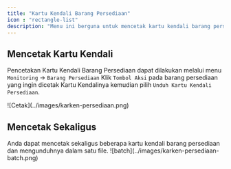 ```yaml
---
title: "Kartu Kendali Barang Persediaan"
icon : "rectangle-list"
description: "Menu ini berguna untuk mencetak kartu kendali barang persediaan"
---
```


## Mencetak Kartu Kendali

Pencetakan Kartu Kendali Barang Persediaan dapat dilakukan melalui menu `Monitoring` -> `Barang Persediaan` Klik `Tombol Aksi` pada barang persediaan yang ingin dicetak Kartu Kendalinya kemudian pilih `Unduh Kartu Kendali Persediaan`.
<Frame caption="Tampilan Cetak Kartu Kendali Persediaan">
    ![Cetak](../images/karken-persediaan.png)
</Frame>

## Mencetak Sekaligus
<Tip>
    Anda dapat mencetak sekaligus beberapa kartu kendali barang persediaan dan mengunduhnya dalam satu file.
<Frame caption="Cetak sekaligus kartu kendali barang persediaan">
    ![batch](../images/karken-persediaan-batch.png)
</Frame>
</Tip>
